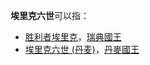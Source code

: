 '''埃里克六世'''可以指：
* [[胜利者埃里克|胜利者埃里克]]，[[瑞典國王|瑞典國王]]
* [[埃里克六世_(丹麦)|埃里克六世 (丹麦)]]，[[丹麥國王|丹麥國王]]

{{disambig|Cat=五字人名消歧義}}